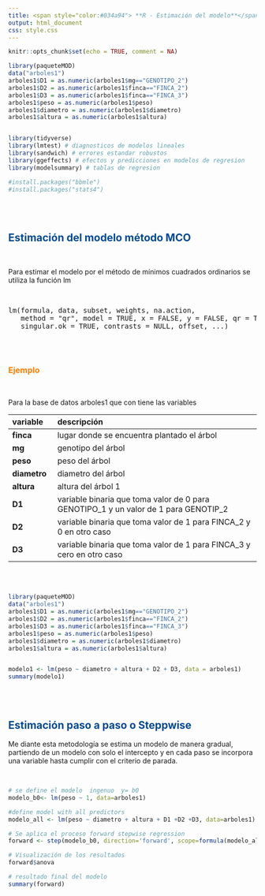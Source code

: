```yaml
---
title: <span style="color:#034a94"> **R - Estimación del modelo**</span>
output: html_document
css: style.css
---
```


```r
knitr::opts_chunk$set(echo = TRUE, comment = NA)

library(paqueteMOD)
data("arboles1")
arboles1$D1 = as.numeric(arboles1$mg=="GENOTIPO_2")
arboles1$D2 = as.numeric(arboles1$finca=="FINCA_2")
arboles1$D3 = as.numeric(arboles1$finca=="FINCA_3")
arboles1$peso = as.numeric(arboles1$peso)
arboles1$diametro = as.numeric(arboles1$diametro)
arboles1$altura = as.numeric(arboles1$altura)


library(tidyverse)
library(lmtest) # diagnosticos de modelos lineales
library(sandwich) # errores estandar robustos
library(ggeffects) # efectos y predicciones en modelos de regresion
library(modelsummary) # tablas de regresion

#install.packages("bbmle")
#install.packages("stats4")


```

</br></br>

## <span style="color:#034a94">**Estimación del modelo método MCO**</span>

</br>

Para estimar el modelo por el método de mínimos cuadrados ordinarios se utiliza la función  lm

</br>

<pre>
lm(formula, data, subset, weights, na.action,
   method = "qr", model = TRUE, x = FALSE, y = FALSE, qr = TRUE,
   singular.ok = TRUE, contrasts = NULL, offset, ...)                      
</pre>

</br></br>

<div class="content-box-yellow">
### <span style="color:#FF7F00"> **Ejemplo**</span>

</br>

Para  la base de datos arboles1 que con tiene las variables

| variable       |   descripción                                                         |
|:---------------|:---------------------------------------------------------------------|
| **finca**      | lugar donde se encuentra plantado el árbol |
| **mg**         | genotipo del árbol  |
| **peso**       | peso del árbol  |
| **diametro**   | diametro del árbol |
| **altura**     | altura del árbol  1
| **D1**         | variable binaria que toma valor de 0 para GENOTIPO_1 y un valor de 1 para GENOTIP_2 |
| **D2**         | variable binaria que toma valor de 1 para FINCA_2 y 0 en otro caso     |
| **D3**         | variable binaria que toma valor de 1 para FINCA_3 y cero en otro caso  |

</div>

</br></br>

```r
library(paqueteMOD)
data("arboles1")
arboles1$D1 = as.numeric(arboles1$mg=="GENOTIPO_2")
arboles1$D2 = as.numeric(arboles1$finca=="FINCA_2")
arboles1$D3 = as.numeric(arboles1$finca=="FINCA_3")
arboles1$peso = as.numeric(arboles1$peso)
arboles1$diametro = as.numeric(arboles1$diametro)
arboles1$altura = as.numeric(arboles1$altura)


modelo1 <- lm(peso ~ diametro + altura + D2 + D3, data = arboles1)
summary(modelo1)
```

</br></br>

## <span style="color:#034a94">**Estimación paso a paso  o Steppwise**</span>


Me diante esta metodología se estima un modelo de manera gradual, partiendo de un modelo con solo el intercepto y en cada paso se incorpora una variable hasta cumplir con el criterio de parada.

</br>

```r
# se define el modelo  ingenuo  y= b0
modelo_b0<- lm(peso ~ 1, data=arboles1)

#define model with all predictors
modelo_all <- lm(peso ~ diametro + altura + D1 +D2 +D3, data=arboles1)

# Se aplica el proceso forward stepwise regression
forward <- step(modelo_b0, direction='forward', scope=formula(modelo_all), trace=0)

# Visualización de los resultados 
forward$anova

# resultado final del modelo
summary(forward)
```


</br></br>


<!-- ## <span style="color:#034a94">**Estimación por el método de Máxima Verosimilitud**</span> -->

<!-- </br> -->

<!-- ```{r} -->
<!-- library(stats4) # para la función mle -->
<!-- library(bbmle) # para la función mle2 -->


<!-- ``` -->




